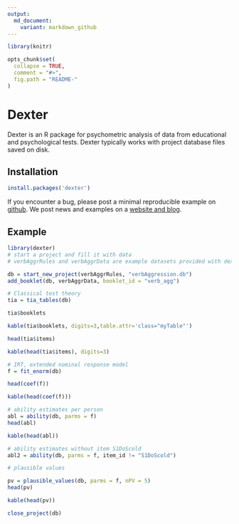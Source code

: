 ```yaml
---
output:
  md_document:
    variant: markdown_github
---
```


<!-- README.md is generated from README.Rmd. Please edit that file -->


```r
library(knitr)

opts_chunk$set(
  collapse = TRUE,
  comment = "#>",
  fig.path = "README-"
)
```


# Dexter

Dexter is an R package for psychometric analysis of data from educational and psychological tests. Dexter typically works with project database files saved on disk. 

## Installation

```r
install.packages('dexter')
```

If you encounter a bug, please post a minimal reproducible example on [github](https://github.com/dexter-psychometrics/dexter/issues). We post news and examples on a [website and blog](https://dexter-psychometrics.github.io/dexter).

## Example


```r
library(dexter)
# start a project and fill it with data
# verbAggrRules and verbAggrData are example datasets provided with dexter

db = start_new_project(verbAggrRules, "verbAggression.db")
add_booklet(db, verbAggrData, booklet_id = "verb_agg")

# Classical test theory
tia = tia_tables(db)

tia$booklets
```




```r
kable(tia$booklets, digits=3,table.attr='class="myTable"')
```

```r
head(tia$items)
```

```r
kable(head(tia$items), digits=3)
```


```r
# IRT, extended nominal response model
f = fit_enorm(db)

head(coef(f))
```

```r
kable(head(coef(f)))
```

```r
# ability estimates per person
abl = ability(db, parms = f)
head(abl)
```

```r
kable(head(abl))
```

```r
# ability estimates without item S1DoScold
abl2 = ability(db, parms = f, item_id != "S1DoScold")

# plausible values

pv = plausible_values(db, parms = f, nPV = 5)
head(pv)
```

```r
kable(head(pv))
```


```r
close_project(db)
```



